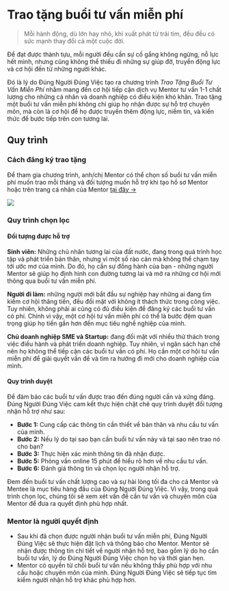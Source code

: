 # Trao tặng buổi tư vấn miễn phí

> Mỗi hành động, dù lớn hay nhỏ, khi xuất phát từ trái tim, đều đều có sức mạnh thay đổi cả một cuộc đời.

Để đạt được thành tựu, mỗi người đều cần sự cố gắng không ngừng, nỗ lực hết mình, nhưng cũng không thể thiếu đi những sự giúp đỡ, truyền động lực và cơ hội đến từ những người khác.

Đó là lý do Đúng Người Đúng Việc tạo ra chương trình *Trao Tặng Buổi Tư Vấn Miễn Phí* nhằm mang đến cơ hội tiếp cận dịch vụ Mentor tư vấn 1-1 chất lượng cho những cá nhân và doanh nghiệp có điều kiện khó khăn. Trao tặng một buổi tư vấn miễn phí không chỉ giúp họ nhận được sự hỗ trợ chuyên môn, mà còn là cơ hội để họ được truyền thêm động lực, niềm tin, và kiến thức để bước tiếp trên con tương lai.


## Quy trình
### Cách đăng ký trao tặng

Để tham gia chương trình, anh/chị Mentor có thể chọn số buổi tư vấn miễn phí muốn trao mỗi tháng và đối tượng muốn hỗ trợ khi tạo hồ sơ Mentor hoặc trên trang cá nhân của Mentor [tại đây →](https://dungnguoidungviec.com/mentor/dashboard/ho-so/chuong-trinh-cong-dong)

![](/img/give-free-slots.png)

### Quy trình chọn lọc
#### Đối tượng được hỗ trợ
**Sinh viên:** Những chủ nhân tương lai của đất nước, đang trong quá trình học tập và phát triển bản thân, nhưng vì một số rào cản mà không thể chạm tay tới ước mơ của mình. Do đó, họ cần sự đồng hành của bạn - những người Mentor sẽ giúp họ định hình con đường tương lai và mở ra những cơ hội mới thông qua buổi tư vấn miễn phí.

**Người đi làm:** những người mới bắt đầu sự nghiệp hay những ai đang tìm kiếm cơ hội thăng tiến, đều đối mặt với không ít thách thức trong công việc. Tuy nhiên, không phải ai cũng có đủ điều kiện để đăng ký các buổi tư vấn có phí. Chính vì vậy, một cơ hội tư vấn miễn phí có thể là bước đệm quan trọng giúp họ tiến gần hơn đến mục tiêu nghề nghiệp của mình.

**Chủ doanh nghiệp SME và Startup:** đang đối mặt với nhiều thử thách trong việc điều hành và phát triển doanh nghiệp. Tuy nhiên, vì ngân sách hạn chế nên họ không thể tiếp cận các buổi tư vấn có phí. Họ cần một cơ hội tư vấn miễn phí để giải quyết vấn đề và tìm ra hướng đi mới cho doanh nghiệp của mình.

#### Quy trình duyệt
Để đảm bảo các buổi tư vấn được trao đến đúng người cần và xứng đáng. Đúng Người Đúng Việc cam kết thực hiện chặt chẽ quy trình duyệt đối tượng nhận hỗ trợ như sau:

- **Bước 1:** Cung cấp các thông tin cần thiết về bản thân và nhu cầu tư vấn của mình.
- **Bước 2:** Nếu lý do tại sao bạn cần buổi tư vấn này và tại sao nên trao nó cho bạn?
- **Bước 3:** Thực hiện xác minh thông tin đã nhận được.
- **Bước 5:** Phỏng vấn online 15 phút để hiểu rõ hơn về nhu cầu tư vấn.
- **Bước 6:** Đánh giá thông tin và chọn lọc người nhận hỗ trợ.

Đem đến buổi tư vấn chất lượng cao và sự hài lòng tối đa cho cả Mentor và Mentee là mục tiêu hàng đầu của Đúng Người Đúng Việc. Vì vậy, trong quá trình chọn lọc, chúng tôi sẽ xem xét vấn đề cần tư vấn và chuyên môn của Mentor để đưa ra quyết định phù hợp nhất.

### Mentor là người quyết định
- Sau khi đã chọn được người nhận buổi tư vấn miễn phí, Đúng Người Đúng Việc sẽ thực hiện đặt lịch và thông báo cho Mentor. Mentor sẽ nhận được thông tin chi tiết về người nhận hỗ trợ, bao gồm lý do họ cần buổi tư vấn, lý do Đúng Người Đúng Việc chọn họ và thời gian hẹn.
- Mentor có quyền từ chối buổi tư vấn nếu không thấy phù hợp với nhu cầu hoặc chuyên môn của mình. Đúng Người Đúng Việc sẽ tiếp tục tìm kiếm người nhận hỗ trợ khác phù hợp hơn.